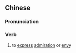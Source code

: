 {{also|称羡}}
==Chinese==
{{zh-forms|s=称羡}}

===Pronunciation===
{{zh-pron
|m=chēngxiàn
|cat=v
}}

===Verb===
{{zh-verb}}

# {{lb|zh|literary}} to [[express]] [[admiration]] or [[envy]]
